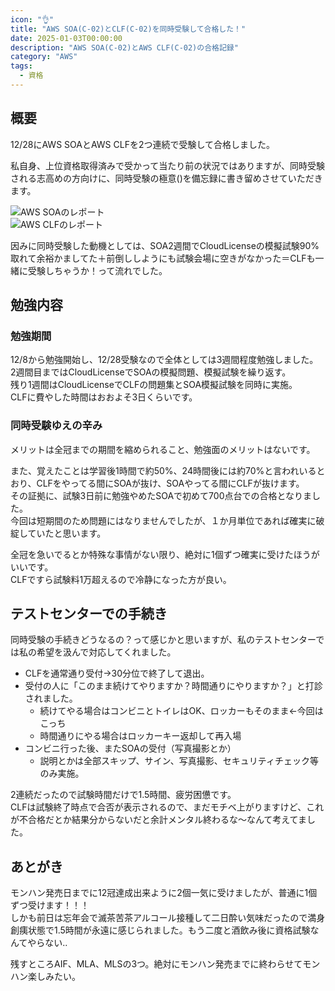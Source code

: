 ```yaml
---
icon: "👌"
title: "AWS SOA(C-02)とCLF(C-02)を同時受験して合格した！"
date: 2025-01-03T00:00:00
description: "AWS SOA(C-02)とAWS CLF(C-02)の合格記録"
category: "AWS"
tags:
  - 資格
---
```


## 概要
12/28にAWS SOAとAWS CLFを2つ連続で受験して合格しました。  

私自身、上位資格取得済みで受かって当たり前の状況ではありますが、同時受験される志高めの方向けに、同時受験の極意()を備忘録に書き留めさせていただきます。  

![AWS SOAのレポート](./aws_soa_report.webp)  
![AWS CLFのレポート](./aws_clf_report.webp)  

因みに同時受験した動機としては、SOA2週間でCloudLicenseの模擬試験90%取れて余裕かましてた＋前倒ししようにも試験会場に空きがなかった＝CLFも一緒に受験しちゃうか！って流れでした。  

## 勉強内容
### 勉強期間
12/8から勉強開始し、12/28受験なので全体としては3週間程度勉強しました。  
2週間目まではCloudLicenseでSOAの模擬問題、模擬試験を繰り返す。  
残り1週間はCloudLicenseでCLFの問題集とSOA模擬試験を同時に実施。  
CLFに費やした時間はおおよそ3日くらいです。  

### 同時受験ゆえの辛み
メリットは全冠までの期間を縮められること、勉強面のメリットはないです。  

また、覚えたことは学習後1時間で約50%、24時間後には約70%と言われいるとおり、CLFをやってる間にSOAが抜け、SOAやってる間にCLFが抜けます。  
その証拠に、試験3日前に勉強やめたSOAで初めて700点台での合格となりました。  
今回は短期間のため問題にはなりませんでしたが、１か月単位であれば確実に破綻していたと思います。  

全冠を急いでるとか特殊な事情がない限り、絶対に1個ずつ確実に受けたほうがいいです。    
CLFですら試験料1万超えるので冷静になった方が良い。  

## テストセンターでの手続き
同時受験の手続きどうなるの？って感じかと思いますが、私のテストセンターでは私の希望を汲んで対応してくれました。  

- CLFを通常通り受付→30分位で終了して退出。
- 受付の人に「このまま続けてやりますか？時間通りにやりますか？」と打診されました。
  - 続けてやる場合はコンビニとトイレはOK、ロッカーもそのまま←今回はこっち
  - 時間通りにやる場合はロッカーキー返却して再入場
- コンビニ行った後、またSOAの受付（写真撮影とか）
  - 説明とかは全部スキップ、サイン、写真撮影、セキュリティチェック等のみ実施。  

2連続だったので試験時間だけで1.5時間、疲労困憊です。  
CLFは試験終了時点で合否が表示されるので、まだモチベ上がりますけど、これが不合格だとか結果分からないだと余計メンタル終わるな～なんて考えてました。  


## あとがき
モンハン発売日までに12冠達成出来ように2個一気に受けましたが、普通に1個ずつ受けます！！！  
しかも前日は忘年会で滅茶苦茶アルコール接種して二日酔い気味だったので満身創痍状態で1.5時間が永遠に感じられました。もう二度と酒飲み後に資格試験なんてやらない..  

残すところAIF、MLA、MLSの3つ。絶対にモンハン発売までに終わらせてモンハン楽しみたい。  
